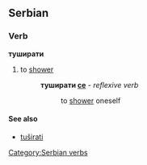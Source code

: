 ==Serbian==
===Verb===
'''туширати'''
#to [[shower]]
#: '''туширати [[се]]''' - ''reflexive verb''
#:: to [[shower]] oneself
====See also====
*[[tuširati]]
[[Category:Serbian verbs]]